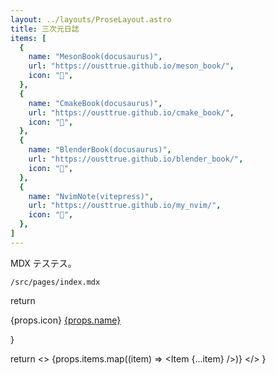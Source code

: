 ```yaml
---
layout: ../layouts/ProseLayout.astro
title: 三次元日誌
items: [
  {
    name: "MesonBook(docusaurus)",
    url: "https://ousttrue.github.io/meson_book/",
    icon: "🔗",
  },
  {
    name: "CmakeBook(docusaurus)",
    url: "https://ousttrue.github.io/cmake_book/",
    icon: "🔗",
  },
  {
    name: "BlenderBook(docusaurus)",
    url: "https://ousttrue.github.io/blender_book/",
    icon: "🔗",
  },
  {
    name: "NvimNote(vitepress)",
    url: "https://ousttrue.github.io/my_nvim/",
    icon: "🔗",
  },
]
---
```


MDX テステス。

`/src/pages/index.mdx`

  return <div>
    {props.icon}
    <a href={props.url}>{props.name}</a>
  </div>
}

  return <> 
    {props.items.map((item) => <Item {...item} />)}
  </>
}

<Items items={frontmatter.items} />

